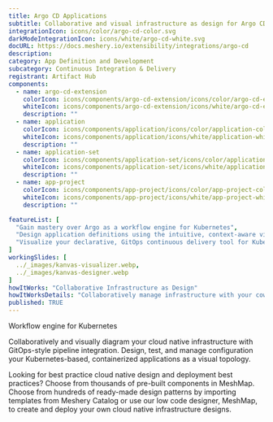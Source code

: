 ```yaml
---
title: Argo CD Applications
subtitle: Collaborative and visual infrastructure as design for Argo CD Applications
integrationIcon: icons/color/argo-cd-color.svg
darkModeIntegrationIcon: icons/white/argo-cd-white.svg
docURL: https://docs.meshery.io/extensibility/integrations/argo-cd
description: 
category: App Definition and Development
subcategory: Continuous Integration & Delivery
registrant: Artifact Hub
components:
  - name: argo-cd-extension
    colorIcon: icons/components/argo-cd-extension/icons/color/argo-cd-extension-color.svg
    whiteIcon: icons/components/argo-cd-extension/icons/white/argo-cd-extension-white.svg
    description: ""
  - name: application
    colorIcon: icons/components/application/icons/color/application-color.svg
    whiteIcon: icons/components/application/icons/white/application-white.svg
    description: ""
  - name: application-set
    colorIcon: icons/components/application-set/icons/color/application-set-color.svg
    whiteIcon: icons/components/application-set/icons/white/application-set-white.svg
    description: ""
  - name: app-project
    colorIcon: icons/components/app-project/icons/color/app-project-color.svg
    whiteIcon: icons/components/app-project/icons/white/app-project-white.svg
    description: ""

featureList: [
  "Gain mastery over Argo as a workflow engine for Kubernetes",
  "Design application definitions using the intuitive, context-aware visual designer, MeshMap.",
  "Visualize your declarative, GitOps continuous delivery tool for Kubernetes."
]
workingSlides: [
  ../_images/kanvas-visualizer.webp,
  ../_images/kanvas-designer.webp
]
howItWorks: "Collaborative Infrastructure as Design"
howItWorksDetails: "Collaboratively manage infrastructure with your coworkers synchronously sharing the same designs."
published: TRUE
---
```

<p>
Workflow engine for Kubernetes
</p>
<p>
    Collaboratively and visually diagram your cloud native infrastructure with GitOps-style pipeline integration. Design, test, and manage configuration your Kubernetes-based, containerized applications as a visual topology.
</p>
<p>
    Looking for best practice cloud native design and deployment best practices? Choose from thousands of pre-built components in MeshMap. Choose from hundreds of ready-made design patterns by importing templates from Meshery Catalog or use our low code designer, MeshMap, to create and deploy your own cloud native infrastructure designs.
</p>
